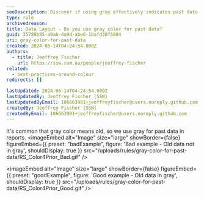 ```yaml
---
seoDescription: Discover if using gray effectively indicates past data in reports
type: rule
archivedreason:
title: Data Layout - Do you use gray color for past data?
guid: 35789b85-a9a6-4a9d-abe6-1bafd30f5604
uri: gray-color-for-past-data
created: 2024-06-14T04:24:54.000Z
authors:
  - title: Jeoffrey Fischer
    url: https://ssw.com.au/people/jeoffrey-fischer
related:
  - best-practices-around-colour
redirects: []

lastUpdated: 2024-06-14T04:24:54.000Z
lastUpdatedBy: Jeoffrey Fischer [SSW]
lastUpdatedByEmail: 106663901+jeoffreyfischer@users.noreply.github.com
createdBy: Jeoffrey Fischer [SSW]
createdByEmail: 106663901+jeoffreyfischer@users.noreply.github.com
---
```


It's common that gray color means old, so we use gray for past data in reports.
<imageEmbed
  alt="Image"
  size="large"
  showBorder={false}
  figureEmbed={{
    preset: "badExample",
    figure: 'Bad example - Old data not in gray',
    shouldDisplay: true
  }}
  src="/uploads/rules/gray-color-for-past-data/RS_Color4Prior_Bad.gif"
/>

<imageEmbed
  alt="Image"
  size="large"
  showBorder={false}
  figureEmbed={{
    preset: "goodExample",
    figure: 'Good example - Old data in gray',
    shouldDisplay: true
  }}
  src="/uploads/rules/gray-color-for-past-data/RS_Color4Prior_Good.gif"
/>
